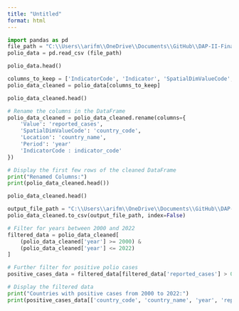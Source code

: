 ```yaml
---
title: "Untitled"
format: html
---
```



```python
import pandas as pd
file_path = "C:\\Users\\arifm\\OneDrive\\Documents\\GitHub\\DAP-II-Final-project-Polio-trends-\\polio cases data_mahnoor.csv"
polio_data = pd.read_csv (file_path)
```




```python
polio_data.head()
```


```python
columns_to_keep = ['IndicatorCode', 'Indicator', 'SpatialDimValueCode', 'Location', 'Period', 'Value']
polio_data_cleaned = polio_data[columns_to_keep]
```


```python
polio_data_cleaned.head()
```


```python
# Rename the columns in the DataFrame
polio_data_cleaned = polio_data_cleaned.rename(columns={
    'Value': 'reported_cases',
    'SpatialDimValueCode': 'country_code',
    'Location': 'country_name',
    'Period': 'year'
    'IndicatorCode : indicator_code'
})

# Display the first few rows of the cleaned DataFrame
print("Renamed Columns:")
print(polio_data_cleaned.head())

```

```python
polio_data_cleaned.head()
```


```python
output_file_path = "C:\\Users\\arifm\\OneDrive\\Documents\\GitHub\\DAP-II-Final-project-Polio-trends-"  
polio_data_cleaned.to_csv(output_file_path, index=False)

```


```python
# Filter for years between 2000 and 2022
filtered_data = polio_data_cleaned[
    (polio_data_cleaned['year'] >= 2000) & 
    (polio_data_cleaned['year'] <= 2022)
]

# Further filter for positive polio cases
positive_cases_data = filtered_data[filtered_data['reported_cases'] > 0]

# Display the filtered data
print("Countries with positive cases from 2000 to 2022:")
print(positive_cases_data[['country_code', 'country_name', 'year', 'reported_cases']].head())
```